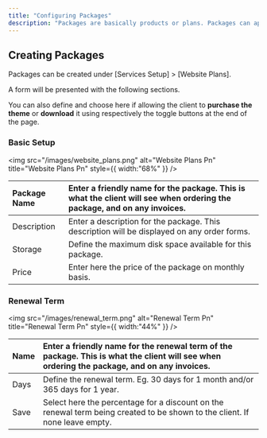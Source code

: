 ```yaml
---
title: "Configuring Packages"
description: "Packages are basically products or plans. Packages can appear on order forms and be ordered by clients, or added manually by staff. An ordered package becomes a service, which may or may not recur, depending on the pricing option selected. A recurring service results in recurring invoices being generated for the renewal period."
---
```


## Creating Packages

Packages can be created under [Services Setup] \> [Website Plans].

A form will be presented with the following sections.

You can also define and choose here if allowing the client to **purchase the theme** or **download** it using respectively the toggle buttons at the end of the page.

### Basic Setup

<img
  src="/images/website_plans.png"
  alt="Website Plans Pn"
  title="Website Plans Pn"
  style={{ width:"68%" }}
/>

| Package Name | Enter a friendly name for the package. This is what the client will see when ordering the package, and on any invoices. |
| :----------- | :---------------------------------------------------------------------------------------------------------------------- |
| Description  | Enter a description for the package. This description will be displayed on any order forms.                             |
| Storage      | Define the maximum disk space available for this package.                                                               |
| Price        | Enter here the price of the package on monthly basis.                                                                   |

### **Renewal Term**

<img
  src="/images/renewal_term.png"
  alt="Renewal Term Pn"
  title="Renewal Term Pn"
  style={{ width:"44%" }}
/>

| Name | Enter a friendly name for the renewal term of the package. This is what the client will see when ordering the package, and on any invoices. |
| ---- | :------------------------------------------------------------------------------------------------------------------------------------------ |
| Days | Define the renewal term. Eg. 30 days for 1 month and/or 365 days for 1 year.                                                                |
| Save | Select here the percentage for a discount on the renewal term being created to be shown to the client. If none leave empty.                 |